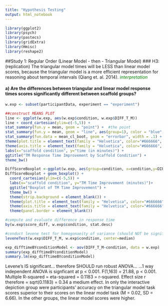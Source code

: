 ```yaml
---
title: "Hypothesis Testing"
output: html_notebook
---
```

```r
library(ggplot2)
library(psych)
library(pastecs)
library(gridExtra)
library(Hmisc)
library(reshape2)
```

##Study 1: Regular Order (Linear Model - then - Triangular Model)
### H3: (replication) The triangular model times will be LESS than linear model scores, because the triangular model is a more efficient representation for reasoning about temporal intervals (Qiang et. al. 2014). 
<span style = "color: green"> 
*interpretation* 
</span>   

#### a) Are the differences between triangular and linear model response times scores significantly different between scaffold groups? 
> <span style="color:green">   </span>  

```r
w.exp <- subset(participantData, experiment == "experiment")

##construct MEANS PLOT 
line <- ggplot(w.exp, aes(w.exp$condition, w.exp$DIFF_T_M)) 
line + coord_cartesian(ylim=c(-5,5)) +
stat_summary(fun.y = mean, geom = "point") +  #the point
stat_summary(fun.y = mean, geom = "line", aes(group=1), color = "blue", linetype="dashed") + #the grouping line
stat_summary(fun.data = mean_cl_boot, geom = "errorbar", width = .1) +
theme(plot.title = element_text(family = "Helvetica", color="#666666", face="bold", size=12, hjust=0.5)) + 
theme(axis.title = element_text(family = "Helvetica", color="#666666", face="bold", size=10)) +
labs(x="scaffold condition", y="time (in minutes)") +
ggtitle("TM Response Time Improvement by Scaffold Condition") +
theme_bw()
```

```r
DiffScoreBoxplot <-ggplot(w.exp, aes(group=condition, x=condition,y=DIFF_T_M))
DiffScoreBoxplot + geom_boxplot() +
  coord_cartesian(ylim=c(-5,5)) +
  labs(x="scaffold condition", y="TM Time Improvement (minutes)")+
  ggtitle("Boxplot of TM Time Improvement") +
  theme_bw() +
  theme(strip.background = element_blank()) +
  theme(plot.title = element_text(family = "Helvetica", color="#666666", face="bold", size=12, hjust=0.5)) + 
  theme(axis.title = element_text(family = "Helvetica", color="#666666", face="bold", size=10)) +
  theme(panel.border = element_blank())
```

```r
#compute and evaluate difference in response time
by(w.exp$score_diff, w.exp$condition, stat.desc)

#conduct levene test for homogonaeity of variance (should NOT be significant)
leveneTest(w.exp$DIFF_T_M, w.exp$condition, center=median)

exp_difftimeBYconditionModel <- aov(DIFF_T_M~condition, data = w.exp)
summary(exp_difftimeBYconditionModel)
summary.lm(exp_difftimeBYconditionModel)
```
Levene's IS significant... therefore SHOULD run robust ANOVA...
...1 way independent ANOVA is signficant at p < 0.001. F(1,163) = 21.88, p < 0.001. Multiple R-squared = eta-squared = 0.1183 = r-squared. Effect size r therefore = sqrt(0.1183) = 0.34 a medium effect.    In only the interactive depiction group were participants' accuracy on the triangular model task scores superior to their scores on the linear model task (M = 0.02, SD = 6.66).  In the other groups, the linear model scores were higher.  




